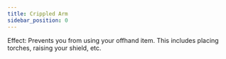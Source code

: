 ```yaml
---
title: Crippled Arm
sidebar_position: 0
---
```



Effect: Prevents you from using your offhand item. This includes placing torches, raising your shield, etc.
